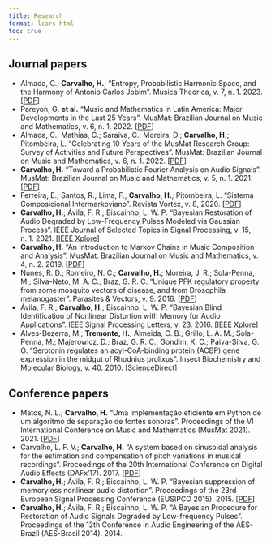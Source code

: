 ---
title: Research
format: lcars-html
toc: true
---

## Journal papers
* Almada, C.; **Carvalho, H.**; "Entropy, Probabilistic Harmonic Space, and the Harmony of Antonio Carlos Jobim". Musica Theorica, v. 7, n. 1. 2023. [[PDF](https://revistamusicatheorica.tema.mus.br/index.php/musica-theorica/article/view/202)]
* Pareyon, G. **et al.** "Music and Mathematics in Latin America: Major Developments in the Last 25 Years". MusMat: Brazilian Journal on Music and Mathematics, v. 6, n. 1. 2022. [[PDF](https://musmat.org/wp-content/uploads/2022/06/02-Pareyon-et-al-V6N1_2022.pdf)]
* Almada, C.; Mathias, C.; Saraiva, C.; Moreira, D.; **Carvalho, H.**; Pitombeira, L. "Celebrating 10 Years of the MusMat Research Group: Survey of Activities and Future Perspectives". MusMat: Brazilian Journal on Music and Mathematics, v. 6, n. 1. 2022. [[PDF](https://musmat.org/wp-content/uploads/2022/06/03-Almada-et-al-V6N1_2022.pdf)]
* **Carvalho, H.** "Toward a Probabilistic Fourier Analysis on Audio Signals". MusMat: Brazilian Journal on Music and Mathematics, v. 5, n. 1. 2021. [[PDF](https://musmat.org/wp-content/uploads/2021/12/01-Carvalho-V5N2_2021.pdf)]
* Ferreira, E.; Santos, R.; Lima, F.; **Carvalho, H.**; Pitombeira, L. "Sistema Composicional Intermarkoviano". Revista Vórtex, v. 8, 2020. [[PDF](https://periodicos.unespar.edu.br/index.php/vortex/article/view/3794)]
* **Carvalho, H.**; Ávila, F. R.; Biscainho, L. W. P. "Bayesian Restoration of Audio Degraded by Low-Frequency Pulses Modeled via Gaussian Process". IEEE Journal of Selected Topics in Signal Processing, v. 15, n. 1. 2021. [[IEEE Xplore](https://ieeexplore.ieee.org/document/9238480)]
* **Carvalho, H.** "An Introduction to Markov Chains in Music Composition and Analysis". MusMat: Brazilian Journal on Music and Mathematics, v. 4, n. 2. 2019. [[PDF](https://musmat.org/wp-content/uploads/2019/12/06-Carvalho.pdf)]
* Nunes, R. D.; Romeiro, N. C.; **Carvalho, H.**; Moreira, J. R.; Sola-Penna, M.; Silva-Neto, M. A. C.; Braz, G. R. C. "Unique PFK regulatory property from some mosquito vectors of disease, and from Drosophila melanogaster". Parasites & Vectors, v. 9. 2016. [[PDF](https://parasitesandvectors.biomedcentral.com/articles/10.1186/s13071-016-1391-y)]
* Ávila, F. R.; **Carvalho, H.**; Biscainho, L. W. P.  "Bayesian Blind Identification of Nonlinear Distortion with Memory for Audio Applications". IEEE Signal Processing Letters, v. 23. 2016. [[IEEE Xplore](https://ieeexplore.ieee.org/document/7397911)]
* Alves-Bezerra, M.; **Tremonte, H.**; Almeida, C. B.; Grillo, L. A. M.; Sola-Penna, M.; Majerowicz, D.; Braz, G. R. C.; Gondim, K. C.; Paiva-Silva, G. O. "Serotonin regulates an acyl-CoA-binding protein (ACBP) gene expression in the midgut of Rhodnius prolixus". Insect Biochemistry and Molecular Biology, v. 40. 2010. [[ScienceDirect](https://www.sciencedirect.com/science/article/abs/pii/S0965174810000032)]

## Conference papers
* Matos, N. L.; **Carvalho, H.** "Uma implementação eficiente em Python de um algoritmo de separação de fontes sonoras". Proceedings of the VI International Conference on Music and Mathematics (MusMat 2021). 2021. [[PDF](https://musmat.org/wp-content/uploads/2022/06/04_DeMatos_Carvalho.pdf)]
* Carvalho, L. F. V.; **Carvalho, H.** "A system based on sinusoidal analysis for the estimation and compensation of pitch variations in musical recordings". Proceedings of the 20th International Conference on Digital Audio Effects (DAFx'17). 2017. [[PDF](http://dafx17.eca.ed.ac.uk/papers/DAFx17_paper_77.pdf)]
* **Carvalho, H.**; Ávila, F. R.; Biscainho, L. W. P. "Bayesian suppression of memoryless nonlinear audio distortion". Proceedings of the 23rd European Signal Processing Conference (EUSIPCO 2015). 2015. [[PDF](https://www.eurasip.org/Proceedings/Eusipco/Eusipco2015/papers/1570103841.pdf)]
* **Carvalho, H.**; Ávila, F. R.; Biscainho, L. W. P. "A Bayesian Procedure for Restoration of Audio Signals Degraded by Low-frequency Pulses". Proceedings of the 12th Conference in Audio Engineering of the AES-Brazil (AES-Brasil 2014). 2014.